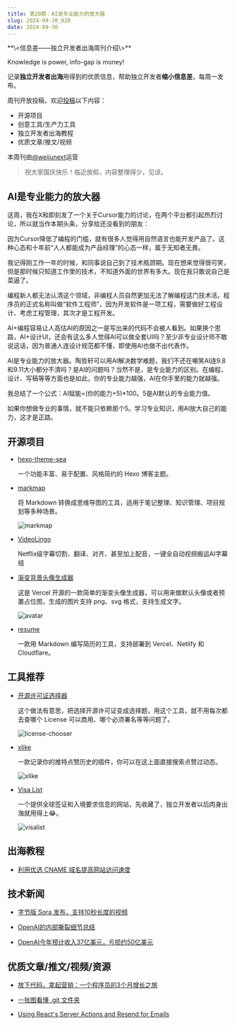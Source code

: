 ```yaml
---
title: 第20期：AI是专业能力的放大器
slug: 2024-09-30_020
date: 2024-09-30
---
```


<Aside>
**\<信息差——独立开发者出海周刊介绍\>**

Knowledge is power, info-gap is money!

记录**独立开发者出海**用得到的优质信息，帮助独立开发者**缩小信息差**，每周一发布。

周刊开放投稿，欢迎[投稿](https://github.com/weijunext/gapis.money/issues)以下内容：
- 开源项目
- 创意工具/生产力工具
- 独立开发者出海教程
- 优质文章/推文/视频

本周刊由[@weijunext](https://x.com/intent/follow?screen_name=weijunext)运营
</Aside>

> 祝大家国庆快乐！临近放假，内容整理得少，见谅。

## AI是专业能力的放大器

这周，我在X和即刻发了一个关于Cursor能力的讨论，在两个平台都引起热烈讨论，所以就当作本期头条，分享给还没看到的朋友：

因为Cursor降低了编程的门槛，就有很多人觉得用自然语言也能开发产品了。这种心态和十年前“人人都能成为产品经理”的心态一样，属于无知者无畏。

我记得刚工作一年的时候，和同事说自己到了技术瓶颈期。现在想来觉得很可笑，但是那时候只知道工作里的技术，不知道外面的世界有多大。现在我只敢说自己是菜逼了。

编程新人都无法认清这个领域，非编程人员自然更加无法了解编程这门技术活。程序员的正式名称叫做“软件工程师”，因为开发软件是一项工程，需要做好工程设计、考虑工程管理，其次才是工程开发。

AI+编程容易让人高估AI的原因之一是写出来的代码不会被人看到。如果换个思路，AI+设计UI，还会有这么多人觉得AI可以做全套UI吗？至少非专业设计师不敢说这话，因为普通人连设计规范都不懂，即使用AI也做不出代表作。

AI是专业能力的放大器。陶哲轩可以用AI解决数学难题，我们不还在嘲笑AI连9.8和9.11大小都分不清吗？是AI的问题吗？当然不是，是专业能力的区别。在编程、设计、写稿等等方面也是如此，你的专业能力越强，AI在你手里的能力就越强。

我总结了一个公式：AI赋能=(你的能力+5)*100。5是AI默认的专业能力值。

如果你想做专业的事情，就不能只依赖那个5。学习专业知识，用AI放大自己的能力，这才是正路。

## 开源项目

- [hexo-theme-sea](https://github.com/hai-zou/hexo-theme-sea)

  一个功能丰富、易于配置、风格简约的 Hexo 博客主题。

- [markmap](https://github.com/markmap/markmap)

  将 Markdown 转换成思维导图的工具，适用于笔记整理、知识管理、项目规划等多种场景。

  ![markmap](/assets/020/markmap.webp)

- [VideoLingo](https://github.com/Huanshere/VideoLingo)

  Netflix级字幕切割、翻译、对齐、甚至加上配音，一键全自动视频搬运AI字幕组

- [渐变背景头像生成器](https://github.com/vercel/avatar)

  这是 Vercel 开源的一款简单的渐变头像生成器，可以用来做默认头像或者预置占位图，生成的图片支持 png、svg 格式，支持生成文字。

  ![avatar](/assets/020/avatar.webp)

- [resume](https://github.com/Dunqing/resume)

  一款用 Markdown 编写简历的工具，支持部署到 Vercel、Netlify 和 Cloudflare。


## 工具推荐

- [开源许可证选择器](https://open-source-license-chooser.toolsnav.top/zh/)

  这个做法有意思，把选择开源许可证变成选择题，用这个工具，就不用每次都去查哪个 License 可以商用、哪个必须署名等等问题了。

  ![license-chooser](/assets/020/license-chooser.webp)

- [xlike](https://xlike.pro/)

  一款记录你的推特点赞历史的插件，你可以在这上面直接搜索点赞过动态。

  ![xlike](/assets/020/xlike.webp)

- [Visa List](https://visalist.io/)

  一个提供全球签证和入境要求信息的网站，先收藏了，独立开发者以后肉身出海就用得上😂。

  ![visalist](/assets/020/visalist.webp)


## 出海教程

- [利用优选 CNAME 域名提高网站访问速度](https://www.igeekbb.com/2024/09/26/cloudflare-saas/)


## 技术新闻

- [字节版 Sora 发布，支持10秒长度的视频](https://mp.weixin.qq.com/s/xugVkTQaUhi59kqNIj4H3w)

- [OpenAI的内部撕裂细节总结](https://web.okjike.com/originalPost/66f7f2572cacf9416a4ba4e9)

- [OpenAI今年预计收入37亿美元，亏损约50亿美元](https://www.cnbc.com/2024/09/27/openai-sees-5-billion-loss-this-year-on-3point7-billion-in-revenue.html)


## 优质文章/推文/视频/资源

- [放下代码，拿起营销：一个程序员的3个月增长之旅](https://x.com/desmondhth/status/1824450807162700262)

- [一张图看懂 .git 文件夹](https://wizardzines.com/comics/inside-git/)

- [Using React's Server Actions and Resend for Emails](https://www.webscope.io/blog/server-actions-resend)

